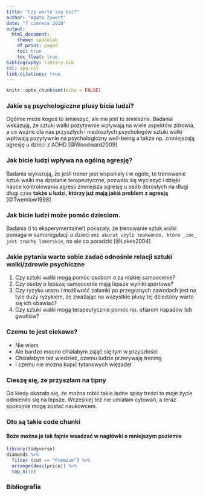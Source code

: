 ---
title: "Czy warto się bić?"
author: "Agata Zywert"
date: "7 czerwca 2018"
output:
  html_document:
    theme: spacelab
    df_print: paged
    toc: true
    toc_float: true
bibliography: library.bib
csl: apa.csl
link-citations: true
---

```{r setup, include=FALSE}
knitr::opts_chunk$set(echo = FALSE)
```

### Jakie są psychologiczne plusy bicia ludzi?

Ogólnie może kogoś to śmieszyć, ale nie jest to śmieszne. Badania wskazują, że sztuki walki pozytywnie wpływają na wiele aspektów zdrowia, a co ważne dla nas przyszłych i niedoszłych psychologów sztuki walki wpłtwają pozytywnie na psychologiczny well-being a także np. zmniejszają agresję u dzieci z ADHD [@Woodward2009] 

### Jak bicie ludzi wpływa na ogólną agresję?

Badania wykazują, że jeśli trener jest wspaniały i w ogóle, to trenowanie sztuk walki ma działanie terapeutyczne, pozwala się wyciszyć i dzięki nauce kontrolowania agresji zmniejsza agresję u osób dorosłych na długi długi czas **także u ludzi, którzy już mają jakiś problem z agresją** [@Twemlow1998]

### Jak bicie ludzi może pomóc dzieciom.

Badania (i to eksperymentalne!) pokazały, że trenowanie sztuk walki pomaga w samoregulacji u dzieci `oni akurat użyli teakwondo, które _imo_ jest trochę lamerskie`, no ale co poradzić [@Lakes2004]


### Jakie pytania warto sobie zadać odnośnie relacji sztuki walki/zdrowie psychiczne

1. Czy sztuki walki mogą pomóc osobom o za niskiej samoocenie?
2. Czy osoby o lepszej samoocenie mają lepsze wyniki sportowe?
4. Czy ryzyko urazu i możliwość załamki po przegranych zawodach jest na tyle duży ryzykiem, że zważając na wszystkie plusy tej dziedziny warto się ich obawiać?
5. Czy sztuki walki mogą terapeutycznie pomóc np. ofiarom napadów lub gwałtów?

### Czemu to jest ciekawe?

* Nie wiem
* Ale bardzo mocno chiałabym zająć się tym w przyszłości
* Chciałabym też wiedzieć, czemu ludzie przerywają trening
* I czemu nie można kupić tytanowych więzadeł



### Cieszę się, że przyszłam na tipny

Od kiedy okazało się, że można robić takie ładne spisy treści to moje życie odmieniło się na lepsze. Wcześniej też nie umiałam cytowań, a teraz spokojnie mogę zostać naukowcem. 

### Oto są takie code chunki

#### Boże można je tak fajnie wsadzać w nagłówki o mniejszym poziomie

```{r echo = TRUE}
library(tidyverse)
diamonds %>% 
  filter (cut == "Premium") %>% 
  arrange(desc(price)) %>% 
  top_n(10)
```



### Bibliografia